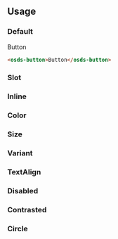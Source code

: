 
<GenericStyle />

## Usage

### Default
<osds-button>Button</osds-button>

```html
<osds-button>Button</osds-button>
```
### Slot
<Slot />

### Inline
<InlineProperty />

### Color
<ColorProperty />

### Size
<SizeProperty />

### Variant
<VariantProperty />

### TextAlign
<TextAlignProperty />

### Disabled
<DisabledProperty />

### Contrasted
<ContrastedProperty />

### Circle
<CircleProperty />
